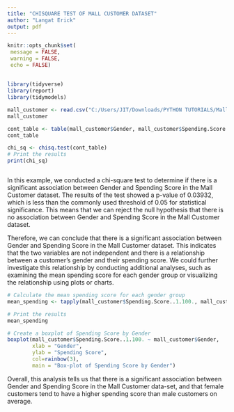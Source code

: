 ---
title: "CHISQUARE TEST OF MALL CUSTOMER DATASET"
author: "Langat Erick"
output: pdf
---

```{r setup, include=FALSE}
knitr::opts_chunk$set(
 message = FALSE,
 warning = FALSE,
 echo = FALSE)
```

## 

```{r}
library(tidyverse)
library(report)
library(tidymodels)
```

```{r}
mall_customer <- read.csv("C:/Users/JIT/Downloads/PYTHON TUTORIALS/Mall_Customers.csv")
mall_customer
```

```{r}
cont_table <- table(mall_customer$Gender, mall_customer$Spending.Score..1.100.)
cont_table
```

```{r}
chi_sq <- chisq.test(cont_table)
# Print the results
print(chi_sq)
```

```{r}

```

In this example, we conducted a chi-square test to determine if there is a significant association between Gender and Spending Score in the Mall Customer dataset. The results of the test showed a p-value of 0.03932, which is less than the commonly used threshold of 0.05 for statistical significance. This means that we can reject the null hypothesis that there is no association between Gender and Spending Score in the Mall Customer dataset.

Therefore, we can conclude that there is a significant association between Gender and Spending Score in the Mall Customer dataset. This indicates that the two variables are not independent and there is a relationship between a customer's gender and their spending score. We could further investigate this relationship by conducting additional analyses, such as examining the mean spending score for each gender group or visualizing the relationship using plots or charts.

```{r}
# Calculate the mean spending score for each gender group
mean_spending <- tapply(mall_customer$Spending.Score..1.100., mall_customer$Gender, mean)

# Print the results
mean_spending

```

```{r}
# Create a boxplot of Spending Score by Gender
boxplot(mall_customer$Spending.Score..1.100. ~ mall_customer$Gender,
        xlab = "Gender",
        ylab = "Spending Score",
        col=rainbow(3),
        main = "Box-plot of Spending Score by Gender")

```

Overall, this analysis tells us that there is a significant association between Gender and Spending Score in the Mall Customer data-set, and that female customers tend to have a higher spending score than male customers on average.
